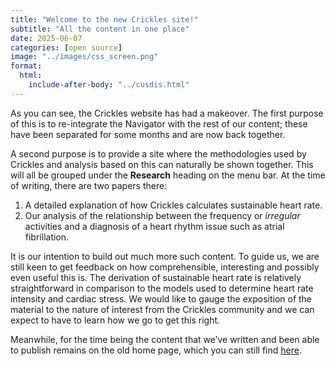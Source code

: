 ```yaml
---
title: "Welcome to the new Crickles site!"
subtitle: "All the content in one place"
date: 2025-06-07
categories: [open source]
image: "../images/css_screen.png"
format:
  html:
    include-after-body: "../cusdis.html"
---
```


As you can see, the Crickles website has had a makeover. The first purpose of this is to re-integrate the Navigator with the rest of our content; these have been separated for some months and are now back together.

A second purpose is to provide a site where the methodologies used by Crickles and analysis based on this can naturally be shown together. This will all be grouped under the **Research** heading on the menu bar. At the time of writing, there are two papers there:

1.  A detailed explanation of how Crickles calculates sustainable heart rate.
2.  Our analysis of the relationship between the frequency or *irregular* activities and a diagnosis of a heart rhythm issue such as atrial fibrillation.

It is our intention to build out much more such content. To guide us, we are still keen to get feedback on how comprehensible, interesting and possibly even useful this is. The derivation of sustainable heart rate is relatively straightforward in comparison to the models used to determine heart rate intensity and cardiac stress. We would like to gauge the exposition of the material to the nature of interest from the Crickles community and we can expect to have to learn how we go to get this right.

Meanwhile, for the time being the content that we've written and been able to publish remains on the old home page, which you can still find [here](https://crickles.casa).

